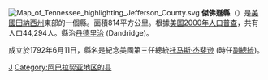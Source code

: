 {{noteTA
|T=zh:傑佛遜縣 (田納西州); zh-hans:杰佛逊县 (田纳西州); zh-hant:傑佛遜縣 (田納西州); zh-cn:杰斐逊县 (田纳西州); zh-tw:傑佛遜郡 (田納西州);
|1=zh:县; zh-hans:县; zh-hant:縣; zh-tw:郡;
|2=zh:托马斯;zh-hans:托马斯;zh-hant:托馬斯;zh-tw:湯瑪斯;zh-hk:湯瑪斯;zh-mo:湯瑪斯;
|3=zh:杰斐逊;zh-hans:杰斐逊;zh-hant:傑斐遜;zh-tw:傑佛遜;zh-hk:傑佛遜;zh-mo:傑佛遜;
}}
{{Otheruses|傑佛遜縣|subject=美國田納西州的一個縣|other=同名的縣}}
[[File:Map_of_Tennessee_highlighting_Jefferson_County.svg|right]]
'''傑佛遜縣'''（{{lang-en|Jefferson County}}）是[[美國|美國]][[田納西州|田納西州]]東部的一個縣。面積814平方公里。根據[[美国2000年人口普查|美国2000年人口普查]]，共有人口44,294人。縣治[[丹德里治|丹德里治]] (Dandridge)。

成立於1792年6月11日，縣名是紀念美國第三任總統[[托马斯·杰斐逊|托马斯·杰斐逊]] (時任[[美國副總統|副總統]])。
[[Category:田納西州行政區劃|J]]
[[Category:阿巴拉契亚地区的县|Category:阿巴拉契亚地区的县]]